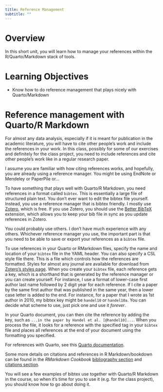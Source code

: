 ```yaml
---
title: Reference Management
subtitle: ""
---
```


# Overview

In this short unit, you will learn how to manage your references within the R/Quarto/Markdown stack of tools.

# Learning Objectives

-   Know how to do reference management that plays nicely with Quarto/Markdown

# Reference management with Quarto/R Markdown

For almost any data analysis, especially if it is meant for publication in the academic literature, you will have to cite other people's work and include the references in your work. In this class, possibly for some of our exercises and definitely for the class project, you need to include references and cite other people's work like in a regular research paper.

I assume you are familiar with how citing references works, and hopefully, you are already using a reference manager. You might be using EndNote or Mendeley or PaperPile or...

To have something that plays well with Quarto/R Markdown, you need references in a format called `bibtex`. This is essentially a large file of structured plain text. You don't ever want to edit the bibtex file yourself. Instead, you use a reference manager that is bibtex friendly. I mostly use [Zotero](https://www.zotero.org/), which is free. If you use Zotero, you should use the [Better BibTeX](https://retorque.re/zotero-better-bibtex/) extension, which allows you to keep your bib file in sync as you update references in Zotero.

You could probably use others. I don't have much experience with any others. Whichever reference manager you use, the important part is that you need to be able to save or export your references as a `bibtex` file.

To use references in your Quarto or RMarkdown files, specify the name and location of your `bibtex` file in the YAML header. You can also specify a CSL style file there. This is a file which controls how the references are formatted. Styles for almost any journal are available for download from [Zotero's styles page](https://www.zotero.org/styles). When you create your `bibtex` file, each reference gets a key, which is a shorthand that is generated by the reference manager or you can create yourself. For instance, I use a format of lower-case first author last name followed by 2 digit year for each reference. If I cite a paper by the same first author that was published in the same year, then a lower case letter is added to the end. For instance, for a paper that I wrote as 1st author in 2010, my bibtex key might be `handel10` or `handel10a`. You can decide what scheme to use, just pick one and use it *forever*.

In your Quarto document, you can then cite the reference by adding the key, such as `...in the paper by Handel et al. [@handel10]...`. When you process the file, it looks for a reference with the specified tag in your `bibtex` file and places all references at the end of your document using the formatting you specified.

For references with Quarto, see this [Quarto documentation](https://quarto.org/docs/authoring/footnotes-and-citations.html).

Some more details on citations and references in R Markdown/bookdown can be found in the *RMarkdown Cookbook* [bibliography section](https://bookdown.org/yihui/rmarkdown-cookbook/bibliography.html) and [citations section](https://bookdown.org/yihui/bookdown/citations.html).

You will see a few examples of bibtex use together with Quarto/R Markdown in the course, so when it's time for you to use it (e.g. for the class project), you should know how to go about doing it.
